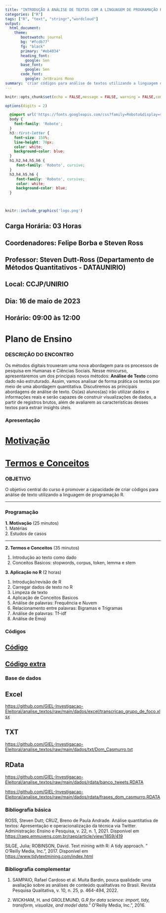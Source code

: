 ```yaml
---
title: "INTRODUÇÃO À ANÁLISE DE TEXTOS COM A LINGUAGEM DE PROGRAMAÇÃO R"
categories: ["R"]
tags: ["R", "text", "stringr","wordcloud"]
output:
  html_document:
    theme:
       bootswatch: journal
       bg: "#fcdb77"
       fg: "black"
       primary: "#eb4034"
       heading_font: 
         google: Sen
       base_font:
         google: Sen
       code_font:
         google: JetBrains Mono
summary: 'criar códigos para análise de textos utilizando a linguagem de programação R.'
---
```


```r
knitr::opts_chunk$set(echo = FALSE,message = FALSE, warning = FALSE,comment = NA)

options(digits = 2)
```

```css
  @import url('https://fonts.googleapis.com/css?family=Roboto&display=swap');
  body {
    font-family: 'Roboto';
  }
  h3::first-letter {
    font-size: 150%;
    line-height: 70px;
    color: white;
    background-color: blue;
  }
  h1,h2,h4,h5,h6 {
     font-family: 'Roboto', cursive;
  }
  h3,h4,h5,h6 {
     font-family: 'Roboto', cursive;
     color: white;
     background-color: blue;
  }

  

```
  


```r
knitr::include_graphics('logo.png')
```


## Carga Horária: 03 Horas

## Coordenadores:  Felipe Borba e Steven Ross

## Professor: Steven Dutt-Ross  (Departamento de Métodos Quantitativos - DATAUNIRIO)

## Local: CCJP/UNIRIO

## Dia: 16 de maio de 2023

## Horário: 09:00 às 12:00

# Plano de Ensino

### DESCRIÇÃO DO ENCONTRO

Os métodos digitais trouxeram uma nova abordagem para os processos de pesquisa em Humanas e Ciências Sociais. Nesse minicurso, apresentaremos um dos principais novos métodos: **Análise de Texto** como dado não estruturado. Assim, vamos analisar de forma prática os textos por meio de uma abordagem quantitativa. Discutiremos as principais abordagens de análise de texto. Os(as) alunos(as) irão utilizar dados e informações reais e serão capazes de construir visualizações de dados, a partir de registros brutos, além de avaliarem as características desses textos para extrair insights úteis.      
   

### Apresentação

# [Motivação](https://giel-investigacao-eleitoral.github.io/analise_textos/apresentacao/motivacao#1)  
  
# [Termos e Conceitos](https://giel-investigacao-eleitoral.github.io/analise_textos/apresentacao/#1)



### OBJETIVO

O objetivo central do curso é promover a capacidade de criar códigos para análise de texto utilizando a linguagem de programação R.



*** 

### Programação

**1. Motivação** (25 minutos)     
1.  Matérias     
2.  Estudos de casos

***

**2. Termos e Conceitos** (35 minutos)

1.  Introdução ao texto como dado
2.  Conceitos Basicos: stopwords, corpus, token, lemma e stem

**3. Aplicação no R**  (2 horas)

1. Introdução/revisão de R  
2. Carregar dados de texto no R   
3. Limpeza de texto
4. Aplicação de Conceitos Basicos   
5. Análise de palavras: Frequência e Nuvem   
6. Relacionamento entre palavras: Bigramas e Trigramas
7. Análise de palavras: Tf-idf
8. Análise de Emoji


### Códigos 

## [Código](https://raw.githubusercontent.com/GIEL-Investigacao-Eleitoral/analise_textos/main/codigo/codigo.R)

## [Código extra](https://raw.githubusercontent.com/GIEL-Investigacao-Eleitoral/analise_textos/main/codigo/codigo_extra.R)
   
   
### Base de dados 

## Excel

[https://github.com/GIEL-Investigacao-Eleitoral/analise_textos/raw/main/dados/excel/transcricao_grupo_de_foco.xlsx](https://github.com/GIEL-Investigacao-Eleitoral/analise_textos/raw/main/dados/excel/transcricao_grupo_de_foco.xlsx)

## TXT

[https://github.com/GIEL-Investigacao-Eleitoral/analise_textos/raw/main/dados/txt/Dom_Casmurro.txt](https://github.com/GIEL-Investigacao-Eleitoral/analise_textos/raw/main/dados/txt/Dom_Casmurro.txt)



## RData

[https://github.com/GIEL-Investigacao-Eleitoral/analise_textos/raw/main/dados/rdata/banco_tweets.RDATA](https://github.com/GIEL-Investigacao-Eleitoral/analise_textos/raw/main/dados/rdata/banco_tweets.RDATA)

[https://github.com/GIEL-Investigacao-Eleitoral/analise_textos/raw/main/dados/rdata/frases_dom_casmurro.RDATA](https://github.com/GIEL-Investigacao-Eleitoral/analise_textos/raw/main/dados/rdata/frases_dom_casmurro.RDATA)


### Bibliografia básica

ROSS, Steven Dutt; CRUZ, Breno de Paula Andrade. Análise quantitativa de textos: Apresentação e operacionalização da técnica via Twitter. Administração: Ensino e Pesquisa, v. 22, n. 1, 2021. Disponível em [https://raep.emnuvens.com.br/raep/article/view/1859/419](https://raep.emnuvens.com.br/raep/article/view/1859/419)

SILGE, Julia; ROBINSON, David. Text mining with R: A tidy approach. " O'Reilly Media, Inc.", 2017. Disponível em [https://www.tidytextmining.com/index.html](https://www.tidytextmining.com/index.html)

<!--https://bookdown.org/davi_moreira/txt4cs2/processamento.html-->


### Bibliografia complementar

1. SAMPAIO, Rafael Cardoso et al. Muita Bardin, pouca qualidade: uma avaliação sobre as análises de conteúdo qualitativas no Brasil. Revista Pesquisa Qualitativa, v. 10, n. 25, p. 464-494, 2022.

2. WICKHAM, H. and GROLEMUND, G.*R for data science: import, tidy, transform, visualize, and model data.*" O'Reilly Media, Inc.", 2016.


